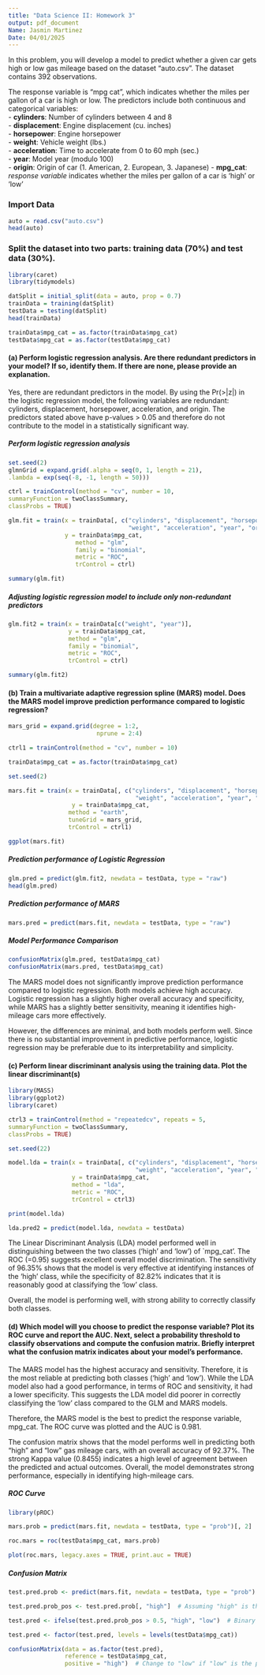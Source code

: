 ```yaml
---
title: "Data Science II: Homework 3"
output: pdf_document
Name: Jasmin Martinez
Date: 04/01/2025
---
```

In this problem, you will develop a model to predict whether a given car gets high or low gas mileage based on the dataset “auto.csv”. The dataset contains 392 observations.

The response variable is “mpg cat”, which indicates whether the miles per gallon of a car is high or low. The predictors include both continuous and categorical variables:  
- **cylinders**: Number of cylinders between 4 and 8  
- **displacement**: Engine displacement (cu. inches)  
- **horsepower**: Engine horsepower  
- **weight**: Vehicle weight (lbs.)  
- **acceleration**: Time to accelerate from 0 to 60 mph (sec.)  
- **year**: Model year (modulo 100)  
- **origin**: Origin of car (1. American, 2. European, 3. Japanese) 
- **mpg_cat**: *response variable* indicates whether the miles per gallon of a car
is 'high' or 'low' 

### Import Data 
```r
auto = read.csv("auto.csv")
head(auto)
```

### Split the dataset into two parts: training data (70%) and test data (30%).
```r
library(caret)
library(tidymodels)

datSplit = initial_split(data = auto, prop = 0.7)
trainData = training(datSplit)
testData = testing(datSplit)
head(trainData)

trainData$mpg_cat = as.factor(trainData$mpg_cat)
testData$mpg_cat = as.factor(testData$mpg_cat)
```

#### (a) Perform logistic regression analysis. Are there redundant predictors in your model? If so, identify them. If there are none, please provide an explanation. 

Yes, there are redundant predictors in the model. By using the Pr(>|z|) in the logistic regression model, the following variables are redundant: cylinders, displacement, horsepower, acceleration, and origin. The predictors stated above have p-values > 0.05 and therefore do not contribute to the model in a statistically significant way. 

##### Perform logistic regression analysis
```r
set.seed(2)
glmnGrid = expand.grid(.alpha = seq(0, 1, length = 21),
.lambda = exp(seq(-8, -1, length = 50)))

ctrl = trainControl(method = "cv", number = 10,
summaryFunction = twoClassSummary,
classProbs = TRUE)

glm.fit = train(x = trainData[, c("cylinders", "displacement", "horsepower", 
                                  "weight", "acceleration", "year", "origin")],  
                y = trainData$mpg_cat, 
                   method = "glm",   
                   family = "binomial",  
                   metric = "ROC", 
                   trControl = ctrl)

summary(glm.fit)  
```
##### Adjusting logistic regression model to include only non-redundant predictors
```r
glm.fit2 = train(x = trainData[c("weight", "year")],  
                 y = trainData$mpg_cat,  
                 method = "glm",   
                 family = "binomial",  
                 metric = "ROC",  
                 trControl = ctrl)  

summary(glm.fit2)

```

#### (b) Train a multivariate adaptive regression spline (MARS) model. Does the MARS model improve prediction performance compared to logistic regression?

```r
mars_grid = expand.grid(degree = 1:2,
                         nprune = 2:4)

ctrl1 = trainControl(method = "cv", number = 10)

trainData$mpg_cat = as.factor(trainData$mpg_cat)

set.seed(2)

mars.fit = train(x = trainData[, c("cylinders", "displacement", "horsepower", 
                                    "weight", "acceleration", "year", "origin")],  
                  y = trainData$mpg_cat,   
                 method = "earth",         
                 tuneGrid = mars_grid,     
                 trControl = ctrl1)        

ggplot(mars.fit)

```

##### Prediction performance of Logistic Regression
```r
glm.pred = predict(glm.fit2, newdata = testData, type = "raw")
head(glm.pred)
```

##### Prediction performance of MARS
```r
mars.pred = predict(mars.fit, newdata = testData, type = "raw")  
```
##### Model Performance Comparison
```r
confusionMatrix(glm.pred, testData$mpg_cat)
confusionMatrix(mars.pred, testData$mpg_cat)
```
The MARS model does not significantly improve prediction performance compared to logistic regression. Both models achieve high accuracy. Logistic regression has a slightly higher overall accuracy and specificity, while MARS has a slightly better sensitivity, meaning it identifies high-mileage cars more effectively. 

However, the differences are minimal, and both models perform well. Since there is no substantial improvement in predictive performance, logistic regression may be preferable due to its interpretability and simplicity.

#### (c) Perform linear discriminant analysis using the training data. Plot the linear discriminant(s)
```r
library(MASS)       
library(ggplot2)   
library(caret) 

ctrl3 = trainControl(method = "repeatedcv", repeats = 5,
summaryFunction = twoClassSummary,
classProbs = TRUE)

set.seed(22)

model.lda = train(x = trainData[, c("cylinders", "displacement", "horsepower", 
                                    "weight", "acceleration", "year", "origin")],  
                  y = trainData$mpg_cat,
                  method = "lda",
                  metric = "ROC",
                  trControl = ctrl3)

print(model.lda)

lda.pred2 = predict(model.lda, newdata = testData)
```
The Linear Discriminant Analysis (LDA) model performed well in distinguishing between the two classes ('high' and 'low') of `mpg_cat'. The ROC (=0.95) suggests excellent overall model discrimination. The sensitivity of 96.35% shows that the model is very effective at identifying instances of the 'high' class, while the specificity of 82.82% indicates that it is reasonably good at classifying the 'low' class. 

Overall, the model is performing well, with strong ability to correctly classify both classes.

#### (d) Which model will you choose to predict the response variable? Plot its ROC curve and report the AUC. Next, select a probability threshold to classify observations and compute the confusion matrix. Briefly interpret what the confusion matrix indicates about your model’s performance.  

The MARS model has the highest accuracy and sensitivity. Therefore, it is the most reliable at predicting both classes ('high' and 'low'). While the LDA model also had a good performance, in terms of ROC and sensitivity, it had a lower specificity. This suggests the LDA model did poorer in correctly classifying the 'low' class compared to the GLM and MARS models. 

Therefore, the MARS model is the best to predict the response variable, mpg_cat. The ROC curve was plotted and the AUC is 0.981.

The confusion matrix shows that the model performs well in predicting both "high" and "low" gas mileage cars, with an overall accuracy of 92.37%. The strong Kappa value (0.8455) indicates a high level of agreement between the predicted and actual outcomes. Overall, the model demonstrates strong performance, especially in identifying high-mileage cars.

##### ROC Curve 
```r
library(pROC)

mars.prob = predict(mars.fit, newdata = testData, type = "prob")[, 2]  

roc.mars = roc(testData$mpg_cat, mars.prob)

plot(roc.mars, legacy.axes = TRUE, print.auc = TRUE)
```
##### Confusion Matrix 
```r
test.pred.prob <- predict(mars.fit, newdata = testData, type = "prob")

test.pred.prob_pos <- test.pred.prob[, "high"]  # Assuming "high" is the positive class

test.pred <- ifelse(test.pred.prob_pos > 0.5, "high", "low")  # Binary classification: "high" or "low"

test.pred <- factor(test.pred, levels = levels(testData$mpg_cat))

confusionMatrix(data = as.factor(test.pred), 
                reference = testData$mpg_cat, 
                positive = "high")  # Change to "low" if "low" is the positive class

```



